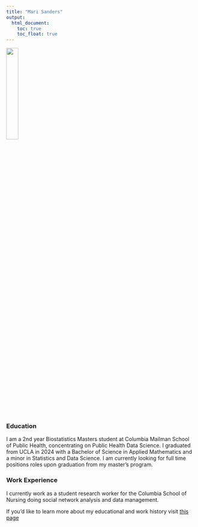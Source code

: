 ```yaml
---
title: "Mari Sanders"
output: 
  html_document:
    toc: true
    toc_float: true
---
```


<img src="photo/IMG_9988.HEIC.jpg" style="width:25%">

### Education

I am a 2nd year Biostatistics Masters student at Columbia Mailman School of Public Health, concentrating on Public Health Data Science. I graduated from UCLA in 2024 with a Bachelor of Science in Applied Mathematics and a minor in Statistics and Data Science. I am currently looking for full time positions roles upon graduation from my master's program. 

### Work Experience 

I currently work as a student research worker for the Columbia School of Nursing doing social network analysis and data management.  





If you'd like to learn more about my educational and work history visit [this page](about.html)

